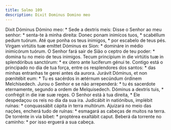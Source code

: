 ```yaml
---
title: Salmo 109
description: Dixit Dominus Domino meo
---
```


<div class="side-by-side not-content">
  <span>
    Dixit Dóminus Dómino meo: * Sede a dextris meis:
  </span>
  <span>
    Disse o Senhor ao meu senhor: * senta-te à minha direita:
  </span>
  <span>
    Donec ponam inimícos tuos, * scabéllum pedum tuórum.
  </span>
  <span>
    Até que ponha os teus inimigos, * por escabelo de teus pés.
  </span>
  <span>
    Virgam virtútis tuæ emíttet Dóminus ex Sion: * domináre in médio inimicórum
    tuórum.
  </span>
  <span>
    O Senhor fará sair de Sião o ceptro de teu poder: * domina tu no meio de
    teus inimigos.
  </span>
  <span>
    Tecum princípium in die virtútis tuæ in splendóribus sanctórum: * ex útero
    ante lucíferum génui te.
  </span>
  <span>
    Contigo está o principado no dia de tua força, entre os resplendores dos
    santos: * das minhas entranhas te gerei antes da aurora.
  </span>
  <span>
    Jurávit Dóminus, et non pœnitébit eum: * Tu es sacérdos in ætérnum secúndum
    órdinem Melchísedech.
  </span>
  <span>
    Jurou o Senhor e se não arrependerá: * tu és sacerdote eternamente, segundo
    a ordem de Melquisedech.
  </span>
  <span>
    Dóminus a dextris tuis, * confrégit in die iræ suæ reges.
  </span>
  <span>
    O Senhor está à tua direita, * Ele despedaçou os reis no dia da sua ira.
  </span>
  <span>
    Judicábit in natiónibus, implébit ruínas: * conquassábit cápita in terra
    multórum.
  </span>
  <span>
    Ajuizará no meio das nações, encherá tudo de ruínas: * esmagará as cabeças
    de muitos na terra.
  </span>
  <span>
    De torrénte in via bibet: * proptérea exaltábit caput.
  </span>
  <span>
    Beberá da torrente no caminho: * por isso erguerá a sua cabeça.
  </span>
</div>
